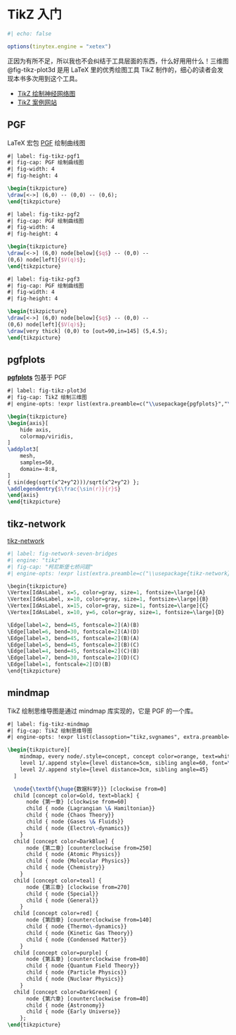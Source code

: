 # TikZ 入门 {#sec-basic-tikz}

```r
#| echo: false

options(tinytex.engine = "xetex")
```

正因为有所不足，所以我也不会纠结于工具层面的东西，什么好用用什么！三维图 @fig-tikz-plot3d 是用 LaTeX 里的优秀绘图工具 TikZ 制作的，细心的读者会发现本书多次用到这个工具。

-   [TikZ 绘制神经网络图](https://github.com/mvoelk/nn_graphics)
-   [TikZ 案例网站](https://texample.net/tikz/examples/)

## PGF

LaTeX 宏包 [PGF](https://ctan.org/pkg/pgf) 绘制曲线图

```tikz
#| label: fig-tikz-pgf1
#| fig-cap: PGF 绘制曲线图
#| fig-width: 4
#| fig-height: 4

\begin{tikzpicture}
\draw[<->] (6,0) -- (0,0) -- (0,6);
\end{tikzpicture}
```

```tikz
#| label: fig-tikz-pgf2
#| fig-cap: PGF 绘制曲线图
#| fig-width: 4
#| fig-height: 4

\begin{tikzpicture}
\draw[<->] (6,0) node[below]{$q$} -- (0,0) --
(0,6) node[left]{$V(q)$};
\end{tikzpicture}
```

```tikz
#| label: fig-tikz-pgf3
#| fig-cap: PGF 绘制曲线图
#| fig-width: 4
#| fig-height: 4

\begin{tikzpicture}
\draw[<->] (6,0) node[below]{$q$} -- (0,0) --
(0,6) node[left]{$V(q)$};
\draw[very thick] (0,0) to [out=90,in=145] (5,4.5);
\end{tikzpicture}
```

## pgfplots

[**pgfplots**](https://ctan.org/pkg/pgfplots) 包基于 PGF

```tikz
#| label: fig-tikz-plot3d
#| fig-cap: TikZ 绘制三维图
#| engine-opts: !expr list(extra.preamble=c("\\usepackage{pgfplots}","\\pgfplotsset{width=7cm,compat=1.18}"))

\begin{tikzpicture}
\begin{axis}[
    hide axis,
    colormap/viridis,
]
\addplot3[
    mesh,
    samples=50,
    domain=-8:8,
]
{ sin(deg(sqrt(x^2+y^2)))/sqrt(x^2+y^2) };
\addlegendentry{$\frac{\sin(r)}{r}$}
\end{axis}
\end{tikzpicture}
```

## tikz-network

[tikz-network](https://ctan.org/pkg/tikz-network)

```r
#| label: fig-network-seven-bridges
#| engine: "tikz"
#| fig-cap: "柯尼斯堡七桥问题"
#| engine-opts: !expr list(extra.preamble=c("\\usepackage{tikz-network}"))

\begin{tikzpicture}
\Vertex[IdAsLabel, x=5, color=gray, size=1, fontsize=\large]{A}
\Vertex[IdAsLabel, x=10, color=gray, size=1, fontsize=\large]{B}
\Vertex[IdAsLabel, x=15, color=gray, size=1, fontsize=\large]{C}
\Vertex[IdAsLabel, x=10, y=6, color=gray, size=1, fontsize=\large]{D}

\Edge[label=2, bend=45, fontscale=2](A)(B)
\Edge[label=6, bend=30, fontscale=2](A)(D)
\Edge[label=3, bend=45, fontscale=2](B)(A)
\Edge[label=5, bend=45, fontscale=2](B)(C)
\Edge[label=4, bend=45, fontscale=2](C)(B)
\Edge[label=7, bend=30, fontscale=2](D)(C)
\Edge[label=1, fontscale=2](D)(B)
\end{tikzpicture}
```

## mindmap

TikZ 绘制思维导图是通过 mindmap 库实现的，它是 PGF 的一个库。

```tikz
#| label: fig-tikz-mindmap
#| fig-cap: TikZ 绘制思维导图
#| engine-opts: !expr list(classoption="tikz,svgnames", extra.preamble=c("\\usepackage{pgfplots}","\\usepackage[fontset=fandol]{ctex}","\\usetikzlibrary{mindmap}"))

\begin{tikzpicture}[
    mindmap, every node/.style=concept, concept color=orange, text=white,
    level 1/.append style={level distance=5cm, sibling angle=60, font=\large},
    level 2/.append style={level distance=3cm, sibling angle=45}
  ]

  \node{\textbf{\huge{数据科学}}} [clockwise from=0]
  child [concept color=Gold, text=black] {
      node {第一章} [clockwise from=60]
      child { node {Lagrangian \& Hamiltonian}}
      child { node {Chaos Theory}}
      child { node {Gases \& Fluids}}
      child { node {Electro\-dynamics}}
    }
  child [concept color=DarkBlue] {
      node {第二章} [counterclockwise from=250]
      child { node {Atomic Physics}}
      child { node {Molecular Physics}}
      child { node {Chemistry}}
    }
  child [concept color=teal] {
      node {第三章} [clockwise from=270]
      child { node {Special}}
      child { node {General}}
    }
  child [concept color=red] {
      node {第四章} [counterclockwise from=140]
      child { node {Thermo\-dynamics}}
      child { node {Kinetic Gas Theory}}
      child { node {Condensed Matter}}
    }
  child [concept color=purple] {
      node {第五章} [counterclockwise from=80]
      child { node {Quantum Field Theory}}
      child { node {Particle Physics}}
      child { node {Nuclear Physics}}
    }
  child [concept color=DarkGreen] {
      node {第六章} [counterclockwise from=40]
      child { node {Astronomy}}
      child { node {Early Universe}}
    };
\end{tikzpicture}
```
